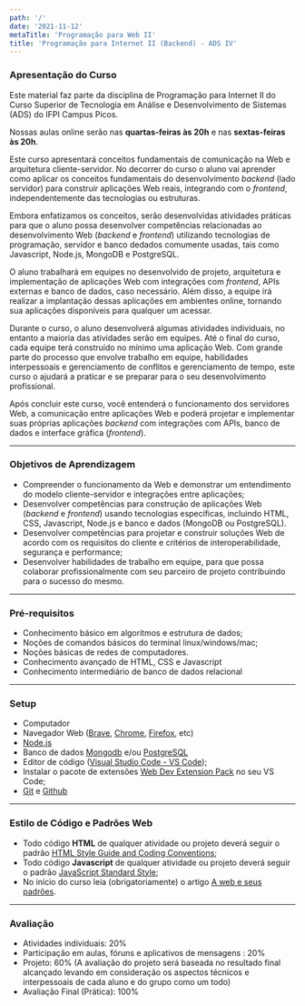 ```yaml
---
path: '/'
date: '2021-11-12'
metaTitle: 'Programação para Web II'
title: 'Programação para Internet II (Backend) - ADS IV'
---
```



### Apresentação do Curso

Este material faz parte da disciplina de Programação para Internet II do 
Curso Superior de Tecnologia em Análise e Desenvolvimento de Sistemas (ADS) do IFPI Campus Picos.

<InfoMessage showIcon>
Nossas aulas online serão nas <b>quartas-feiras às 20h</b> e nas <b>sextas-feiras às 20h</b>.
</InfoMessage>


Este curso apresentará conceitos fundamentais de comunicação na Web e arquitetura cliente-servidor. No decorrer do curso o aluno vai aprender como aplicar os conceitos fundamentais do desenvolvimento _backend_ (lado servidor) para construir aplicações Web reais, integrando com o _frontend_, independentemente das tecnologias ou estruturas.

Embora enfatizamos os conceitos, serão desenvolvidas atividades práticas para que o aluno possa desenvolver competências relacionadas ao desenvolvimento Web (_backend_ e _frontend_) utilizando tecnologias de programação, servidor e banco dedados comumente usadas, tais como Javascript, Node.js, MongoDB e PostgreSQL.

O aluno trabalhará em equipes no desenvolvido de projeto, arquitetura e implementação de aplicações Web com integrações com _frontend_, APIs externas e banco de dados, caso necessário. Além disso, a equipe irá realizar a implantação dessas aplicações em ambientes online, tornando sua aplicações disponíveis para qualquer um acessar.

Durante o curso, o aluno desenvolverá algumas atividades individuais, no entanto a maioria das atividades serão em equipes. Até o final do curso, cada equipe terá construído no mínimo uma aplicação Web. Com grande parte do processo que envolve trabalho em equipe, habilidades interpessoais e gerenciamento de conflitos e gerenciamento de tempo, este curso o ajudará a praticar e se preparar para o seu desenvolvimento profissional.

Após concluir este curso, você entenderá o funcionamento dos servidores Web, a comunicação entre aplicações Web e poderá projetar e implementar suas próprias aplicações _backend_ com integrações com APIs, banco de dados e interface gráfica (_frontend_).

---

### Objetivos de Aprendizagem

- Compreender o funcionamento da Web e demonstrar um entendimento do modelo cliente-servidor e integrações entre aplicações;
- Desenvolver competências para construção de aplicações Web (_backend_ e _frontend_) usando tecnologias específicas, incluindo HTML, CSS, Javascript, Node.js e banco e dados (MongoDB ou PostgreSQL).
- Desenvolver competências para projetar e construir soluções Web de acordo com os requisitos do cliente e critérios de interoperabilidade, segurança e performance;
- Desenvolver habilidades de trabalho em equipe, para que possa colaborar profissionalmente com seu parceiro de projeto contribuindo para o sucesso do mesmo.

---

### Pré-requisitos

- Conhecimento básico em algoritmos e estrutura de dados;
- Noções de comandos básicos do terminal linux/windows/mac;
- Noções básicas de redes de computadores.
- Conhecimento avançado de HTML, CSS e Javascript
- Conhecimento intermediário de banco de dados relacional

---

### Setup

- Computador
- Navegador Web (<a href="https://brave.com/" target="_blank">Brave</a>,
  <a href="https://www.google.com/intl/pt-BR/chrome/" target="_blank">Chrome</a>, <a href="https://www.mozilla.org/en-US/firefox/new/" target="_blank">Firefox</a>, etc)
- <a href="https://nodejs.org/pt-br/download" target="_blank">Node.js</a>
- Banco de dados <a href="https://www.mongodb.com/" target="_blank">Mongodb</a> e/ou <a href="https://www.postgresql.org/" target="_blank">PostgreSQL</a>
- Editor de código (<a href="https://code.visualstudio.com/" target="_blank">Visual Studio Code - VS Code</a>);
- Instalar o pacote de extensões <a href="https://marketplace.visualstudio.com/items?itemName=jesielviana.web-dev-extension-pack" target="_blank">Web Dev Extension Pack</a> no seu VS Code;
- <a href="https://git-scm.com/" target="_blank">Git</a> e <a href="https://github.com/" target="_blank">Github</a>

---

### Estilo de Código e Padrões Web

- Todo código **HTML** de qualquer atividade ou projeto deverá
  seguir o padrão [HTML Style Guide and Coding Conventions](https://www.w3schools.com/html/html5_syntax.asp);
- Todo código **Javascript** de qualquer atividade ou projeto deverá
  seguir o padrão [JavaScript Standard Style](https://standardjs.com/);
- No início do curso leia (obrigatoriamente) o artigo
  [A web e seus padrões](https://developer.mozilla.org/pt-BR/docs/Aprender/Getting_started_with_the_web/A_web_e_seus_padr%C3%B5es).

---

### Avaliação

- Atividades individuais: 20%
- Participação em aulas, fóruns e aplicativos de mensagens : 20%
- Projeto: 60% (A avaliação do projeto será baseada no resultado final alcançado levando em consideração os aspectos técnicos e interpessoais de cada aluno e do grupo como um todo)
- Avaliação Final (Prática): 100%
